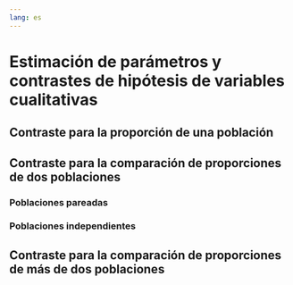 ```yaml
---
lang: es
---
```


# Estimación de parámetros y contrastes de hipótesis de variables cualitativas


## Contraste para la proporción de una población


## Contraste para la comparación de proporciones de dos poblaciones


### Poblaciones pareadas


### Poblaciones independientes


## Contraste para la comparación de proporciones de más de dos poblaciones






